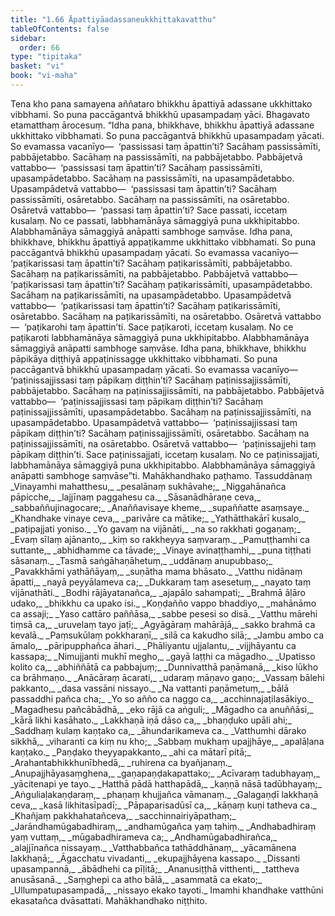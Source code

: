 ```yaml
---
title: "1.66 Āpattiyāadassaneukkhittakavatthu"
tableOfContents: false
sidebar:
  order: 66
type: "tipitaka"
basket: "vi"
book: "vi-maha"
---
```



<DynamicBreadcrumb />

<Division number="130" book="vi-maha" e="ch" v="3" p="135">

<Paragraph number="545" book="vi-maha">
Tena kho pana samayena aññataro bhikkhu āpattiyā adassane ukkhittako vibbhami. So puna paccāgantvā bhikkhū upasampadaṃ yāci. Bhagavato etamatthaṃ ārocesuṃ.
</Paragraph>

<Paragraph number="546" book="vi-maha">
“Idha pana, bhikkhave, bhikkhu āpattiyā adassane ukkhittako vibbhamati. So puna paccāgantvā bhikkhū upasampadaṃ yācati. So evamassa vacanīyo—  ‘passissasi taṃ āpattin’ti? Sacāhaṃ passissāmīti, pabbājetabbo. Sacāhaṃ na passissāmīti, na pabbājetabbo. Pabbājetvā vattabbo—  ‘passissasi taṃ āpattin’ti? Sacāhaṃ passissāmīti, upasampādetabbo. Sacāhaṃ na passissāmīti, na upasampādetabbo. Upasampādetvā vattabbo—  ‘passissasi taṃ āpattin’ti? Sacāhaṃ passissāmīti, osāretabbo. Sacāhaṃ na passissāmīti, na osāretabbo. Osāretvā vattabbo—  ‘passasi taṃ āpattin’ti? Sace passati, iccetaṃ kusalaṃ. No ce passati, labbhamānāya sāmaggiyā puna ukkhipitabbo. Alabbhamānāya sāmaggiyā anāpatti sambhoge saṃvāse.
</Paragraph>

<Paragraph number="547" book="vi-maha">
Idha pana, bhikkhave, bhikkhu āpattiyā appaṭikamme ukkhittako vibbhamati. So puna paccāgantvā bhikkhū upasampadaṃ yācati. So evamassa vacanīyo—  ‘paṭikarissasi taṃ āpattin’ti? Sacāhaṃ paṭikarissāmīti, pabbājetabbo. Sacāhaṃ na paṭikarissāmīti, na pabbājetabbo. Pabbājetvā vattabbo—  ‘paṭikarissasi taṃ āpattin’ti? Sacāhaṃ paṭikarissāmīti, upasampādetabbo. Sacāhaṃ na paṭikarissāmīti, na upasampādetabbo. Upasampādetvā vattabbo—  ‘paṭikarissasi taṃ āpattin’ti? Sacāhaṃ paṭikarissāmīti, osāretabbo. Sacāhaṃ na paṭikarissāmīti, na osāretabbo. Osāretvā vattabbo—  ‘paṭikarohi taṃ āpattin’ti. Sace paṭikaroti, iccetaṃ kusalaṃ. No ce paṭikaroti labbhamānāya sāmaggiyā puna ukkhipitabbo. Alabbhamānāya sāmaggiyā anāpatti sambhoge saṃvāse.
</Paragraph>

<Paragraph number="548" book="vi-maha">
Idha pana, bhikkhave, bhikkhu pāpikāya diṭṭhiyā appaṭinissagge ukkhittako vibbhamati. So puna paccāgantvā bhikkhū upasampadaṃ yācati. So evamassa vacanīyo—  ‘paṭinissajjissasi taṃ pāpikaṃ diṭṭhin’ti? Sacāhaṃ paṭinissajjissāmīti, pabbājetabbo. Sacāhaṃ na paṭinissajjissāmīti, na pabbājetabbo. Pabbājetvā vattabbo—  ‘paṭinissajjissasi taṃ pāpikaṃ diṭṭhin’ti? Sacāhaṃ paṭinissajjissāmīti, upasampādetabbo. Sacāhaṃ na paṭinissajjissāmīti, na upasampādetabbo. Upasampādetvā vattabbo—  ‘paṭinissajjissasi taṃ pāpikaṃ diṭṭhin’ti? Sacāhaṃ paṭinissajjissāmīti, osāretabbo. Sacāhaṃ na paṭinissajjissāmīti, na osāretabbo. Osāretvā vattabbo—  ‘paṭinissajjehi taṃ pāpikaṃ diṭṭhin’ti. Sace paṭinissajjati, iccetaṃ kusalaṃ. No ce paṭinissajjati, labbhamānāya sāmaggiyā puna ukkhipitabbo. Alabbhamānāya sāmaggiyā anāpatti sambhoge saṃvāse”ti.

</Paragraph>
</Division>

<Paragraph number="549" type="center" book="vi-maha">
Mahākhandhako paṭhamo.



</Paragraph>

<Paragraph number="550" type="center" book="vi-maha">
Tassuddānaṃ


</Paragraph>

<Division number="131" book="vi-maha" e="ch" v="3" p="136">

<Paragraph number="551" type="verses" book="vi-maha">
_Vinayamhi mahatthesu,_  
_pesalānaṃ sukhāvahe;_  
_Niggahānañca pāpicche,_  
_lajjīnaṃ paggahesu ca._  

</Paragraph>

<Paragraph number="552" type="verses" book="vi-maha">
_Sāsanādhāraṇe ceva,_  
_sabbaññujinagocare;_  
_Anaññavisaye kheme,_  
_supaññatte asaṃsaye._  

</Paragraph>

<Paragraph number="553" type="verses" book="vi-maha">
_Khandhake vinaye ceva,_  
_parivāre ca mātike;_  
_Yathātthakārī kusalo,_  
_paṭipajjati yoniso._  

</Paragraph>

<Paragraph number="554" type="verses" book="vi-maha">
_Yo gavaṃ na vijānāti,_  
_na so rakkhati gogaṇaṃ;_  
_Evaṃ sīlaṃ ajānanto,_  
_kiṃ so rakkheyya saṃvaraṃ._  

</Paragraph>

<Paragraph number="555" type="verses" book="vi-maha">
_Pamuṭṭhamhi ca suttante,_  
_abhidhamme ca tāvade;_  
_Vinaye avinaṭṭhamhi,_  
_puna tiṭṭhati sāsanaṃ._  

</Paragraph>

<Paragraph number="556" type="verses" book="vi-maha">
_Tasmā saṅgāhaṇāhetuṃ,_  
_uddānaṃ anupubbaso;_  
_Pavakkhāmi yathāñāyaṃ,_  
_suṇātha mama bhāsato._  

</Paragraph>

<Paragraph number="557" type="verses" book="vi-maha">
_Vatthu nidānaṃ āpatti,_  
_nayā peyyālameva ca;_  
_Dukkaraṃ taṃ asesetuṃ,_  
_nayato taṃ vijānathāti._  

</Paragraph>

<Paragraph number="558" type="verses" book="vi-maha">
_Bodhi rājāyatanañca,_  
_ajapālo sahampati;_  
_Brahmā āḷāro udako,_  
_bhikkhu ca upako isi._  

</Paragraph>

<Paragraph number="559" type="verses" book="vi-maha">
_Koṇḍañño vappo bhaddiyo,_  
_mahānāmo ca assaji;_  
_Yaso cattāro paññāsa,_  
_sabbe pesesi so disā._  

</Paragraph>

<Paragraph number="560" type="verses" book="vi-maha">
_Vatthu mārehi tiṃsā ca,_  
_uruvelaṃ tayo jaṭī;_  
_Agyāgāraṃ mahārājā,_  
_sakko brahmā ca kevalā._  

</Paragraph>

<Paragraph number="561" type="verses" book="vi-maha">
_Paṃsukūlaṃ pokkharaṇī,_  
_silā ca kakudho silā;_  
_Jambu ambo ca āmalo,_  
_pāripupphañca āhari._  

</Paragraph>

<Paragraph number="562" type="verses" book="vi-maha">
_Phāliyantu ujjalantu,_  
_vijjhāyantu ca kassapa;_  
_Nimujjanti mukhī megho,_  
_gayā laṭṭhi ca māgadho._  

</Paragraph>

<Paragraph number="563" type="verses" book="vi-maha">
_Upatisso kolito ca,_  
_abhiññātā ca pabbajuṃ;_  
_Dunnivatthā paṇāmanā,_  
_kiso lūkho ca brāhmaṇo._  

</Paragraph>

<Paragraph number="564" type="verses" book="vi-maha">
_Anācāraṃ ācarati,_  
_udaraṃ māṇavo gaṇo;_  
_Vassaṃ bālehi pakkanto,_  
_dasa vassāni nissayo._  

</Paragraph>

<Paragraph number="565" type="verses" book="vi-maha">
_Na vattanti paṇāmetuṃ,_  
_bālā passaddhi pañca cha;_  
_Yo so añño ca naggo ca,_  
_acchinnajaṭilasākiyo._  

</Paragraph>

<Paragraph number="566" type="verses" book="vi-maha">
_Magadhesu pañcābādhā,_  
_eko rājā ca aṅguli;_  
_Māgadho ca anuññāsi,_  
_kārā likhi kasāhato._  

</Paragraph>

<Paragraph number="567" type="verses" book="vi-maha">
_Lakkhaṇā iṇā dāso ca,_  
_bhaṇḍuko upāli ahi;_  
_Saddhaṃ kulaṃ kaṇṭako ca,_  
_āhundarikameva ca._  

</Paragraph>

<Paragraph number="568" type="verses" book="vi-maha">
_Vatthumhi dārako sikkhā,_  
_viharanti ca kiṃ nu kho;_  
_Sabbaṃ mukhaṃ upajjhāye,_  
_apalāḷana kaṇṭako._  

</Paragraph>

<Paragraph number="569" type="verses" book="vi-maha">
_Paṇḍako theyyapakkanto,_  
_ahi ca mātarī pitā;_  
_Arahantabhikkhunībhedā,_  
_ruhirena ca byañjanaṃ._  

</Paragraph>

<Paragraph number="570" type="verses" book="vi-maha">
_Anupajjhāyasaṃghena,_  
_gaṇapaṇḍakapattako;_  
_Acīvaraṃ tadubhayaṃ,_  
_yācitenapi ye tayo._  

</Paragraph>

<Paragraph number="571" type="verses" book="vi-maha">
_Hatthā pādā hatthapādā,_  
_kaṇṇā nāsā tadūbhayaṃ;_  
_Aṅguliaḷakaṇḍaraṃ,_  
_phaṇaṃ khujjañca vāmanaṃ._  

</Paragraph>

<Paragraph number="572" type="verses" book="vi-maha">
_Galagaṇḍī lakkhaṇā ceva,_  
_kasā likhitasīpadī;_  
_Pāpaparisadūsī ca,_  
_kāṇaṃ kuṇi tatheva ca._  

</Paragraph>

<Paragraph number="573" type="verses" book="vi-maha">
_Khañjaṃ pakkhahatañceva,_  
_sacchinnairiyāpathaṃ;_  
_Jarāndhamūgabadhiraṃ,_  
_andhamūgañca yaṃ tahiṃ._  

</Paragraph>

<Paragraph number="574" type="verses" book="vi-maha">
_Andhabadhiraṃ yaṃ vuttaṃ,_  
_mūgabadhirameva ca;_  
_Andhamūgabadhirañca,_  
_alajjīnañca nissayaṃ._  

</Paragraph>

<Paragraph number="575" type="verses" book="vi-maha">
_Vatthabbañca tathāddhānaṃ,_  
_yācamānena lakkhaṇā;_  
_Āgacchatu vivadanti,_  
_ekupajjhāyena kassapo._  

</Paragraph>

<Paragraph number="576" type="verses" book="vi-maha">
_Dissanti upasampannā,_  
_ābādhehi ca pīḷitā;_  
_Ananusiṭṭhā vitthenti,_  
_tattheva anusāsanā._  

</Paragraph>

<Paragraph number="577" type="verses" book="vi-maha">
_Saṃghepi ca atho bālā,_  
_asammatā ca ekato;_  
_Ullumpatupasampadā,_  
_nissayo ekako tayoti._  


</Paragraph>
</Division>

<Paragraph number="578" type="center" book="vi-maha">
Imamhi khandhake vatthūni ekasatañca dvāsattati.



</Paragraph>

<Paragraph number="579" type="center" book="vi-maha">
Mahākhandhako niṭṭhito.
</Paragraph>